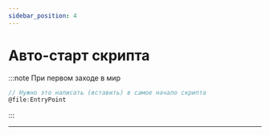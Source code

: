 ```yaml
---
sidebar_position: 4
---
```


# Авто-старт скрипта

:::note При первом заходе в мир
```jsx
// Нужно это написать (вставить) в самое начало скрипта
@file:EntryPoint
```
:::

---
